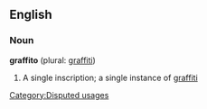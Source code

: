 == English ==
=== Noun ===
'''graffito''' (plural: [[graffiti]])

# A single inscription; a single instance of [[graffiti]]


[[Category:Disputed usages]]
